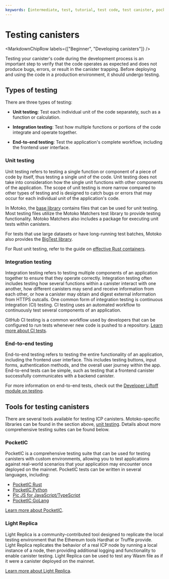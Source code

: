 ```yaml
---
keywords: [intermediate, test, tutorial, test code, test canister, pocket ic, pocketic, test projects, replicate mainnet for testing, unit testing, integration testing, e2e testing, e2e, unit, integration]
---
```



# Testing canisters

<MarkdownChipRow labels={["Beginner", "Developing canisters"]} />

Testing your canister's code during the development process is an important step to verify that the code operates as expected and does not produce bugs, errors, or result in the canister trapping. Before deploying and using the code in a production environment, it should undergo testing.

## Types of testing

There are three types of testing:

- **Unit testing**: Test each individual unit of the code separately, such as a function or calculation.

- **Integration testing**: Test how multiple functions or portions of the code integrate and operate together.

- **End-to-end testing**: Test the application's complete workflow, including the frontend user interface.

### Unit testing

Unit testing refers to testing a single function or component of a piece of code by itself, thus testing a single *unit* of the code. Unit testing does not take into consideration how the single unit functions with other components of the application. The scope of unit testing is more narrow compared to other types of testing and is designed to catch bugs or errors that may occur for each individual unit of the application's code.

In Motoko, the [base library](https://github.com/dfinity/motoko-base/tree/master/test) contains files that can be used for unit testing. Most testing files utilize the Motoko Matchers test library to provide testing functionality. Motoko Matchers also includes a package for executing unit tests within canisters.

For tests that use large datasets or have long-running test batches, Motoko also provides the [BigTest library](https://github.com/matthewhammer/motoko-bigtest).

For Rust unit testing, refer to the guide on [effective Rust containers](https://mmapped.blog/posts/01-effective-rust-canisters).

### Integration testing

Integration testing refers to testing multiple components of an application together to ensure that they operate correctly. Integration testing often includes testing how several functions within a canister interact with one another, how different canisters may send and receive information from each other, or how a canister may obtain and digest external information from HTTPS outcalls. One common form of integration testing is continuous integration (CI) testing. CI testing uses an automated workflow to continuously test several components of an application.

GitHub CI testing is a common workflow used by developers that can be configured to run tests whenever new code is pushed to a repository. [Learn more about CI tests](https://docs.github.com/en/actions/using-workflows).

### End-to-end testing

End-to-end testing refers to testing the entire functionality of an application, including the frontend user interface. This includes testing buttons, input forms, authentication methods, and the overall user journey within the app. End-to-end tests can be simple, such as testing that a frontend canister successfully communicates with a backend canister.

For more information on end-to-end tests, check out the [Developer Liftoff module on testing](/docs/tutorials/developer-liftoff/level-2/2.5-unit-testing#end-to-end-e2e-testing).

## Tools for testing canisters

There are several tools available for testing ICP canisters. Motoko-specific libraries can be found in the section above, [unit testing](#unit-testing). Details about more comprehensive testing suites can be found below.

### PocketIC

PocketIC is a comprehensive testing suite that can be used for testing canisters with custom environments, allowing you to test applications against real-world scenarios that your application may encounter once deployed on the mainnet. PocketIC tests can be written in several languages, including:

- [PocketIC Rust](https://crates.io/crates/pocket-ic)
- [PocketIC Python](https://pypi.org/project/pocket-ic/)
- [Pic JS for JavaScript/TypeScript](https://www.npmjs.com/package/@hadronous/pic)
- [PocketIC GoLang](https://pkg.go.dev/github.com/aviate-labs/agent-go/pocketic)

[Learn more about PocketIC](/docs/building-apps/advanced/test/pocket-ic).

### Light Replica

Light Replica is a community-contributed tool designed to replicate the local testing environment that the Ethereum tools Hardhat or Truffle provide. Light Replica replicates the behavior of a real ICP node by running a local instance of a node, then providing additional logging and functionality to enable canister testing. Light Replica can be used to test any Wasm file as if it were a canister deployed on the mainnet.

[Learn more about Light Replica](https://github.com/icopen/lightic/tree/main).